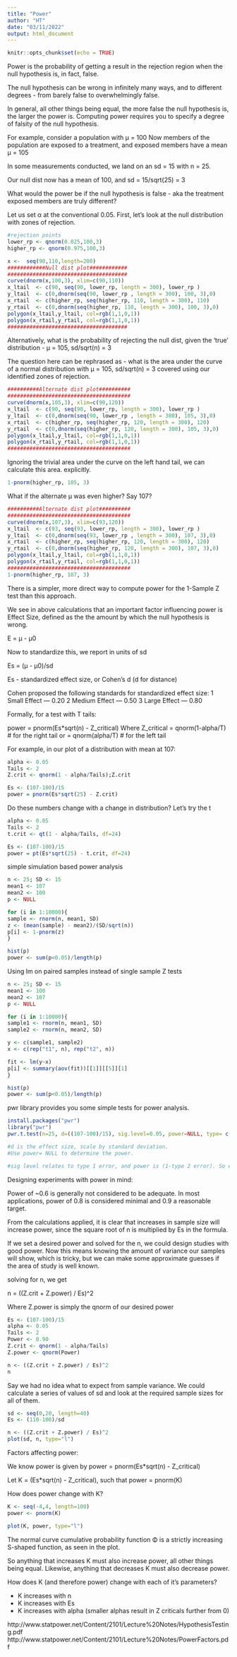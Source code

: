 ```yaml
---
title: "Power"
author: "HT"
date: "03/11/2022"
output: html_document
---
```


```r
knitr::opts_chunk$set(echo = TRUE)
```

Power is the probability of getting a result in the rejection region when the null hypothesis is, in fact, false.

The null hypothesis can be wrong in infinitely many ways, and to different degrees - from barely false to overwhelmingly false.

In general, all other things being equal, the more false the null hypothesis is, the larger the power is. Computing power requires you to specify a degree of falsity of the null hypothesis.

For example, consider a population with μ = 100
Now members of the population are exposed to a treatment, and exposed members have a mean μ = 105

In some measurements conducted, we land on an sd = 15 with n = 25.

Our null dist now has a mean of 100, and sd = 15/sqrt(25) = 3

What would the power be if the null hypothesis is false - aka the treatment exposed members are truly different?

Let us set α at the conventional 0.05. First, let's look at the null distribution with zones of rejection.

```r
#rejection points
lower_rp <- qnorm(0.025,100,3)
higher_rp <- qnorm(0.975,100,3)

x <-  seq(90,110,length=200)
############Null dist plot############
######################################
curve(dnorm(x,100,3), xlim=c(90,110)) 
x_ltail  <- c(90, seq(90, lower_rp, length = 300), lower_rp )
y_ltail  <- c(0,dnorm(seq(90, lower_rp , length = 300), 100, 3),0)
x_rtail  <- c(higher_rp, seq(higher_rp, 110, length = 300), 110)
y_rtail  <- c(0,dnorm(seq(higher_rp, 110, length = 300), 100, 3),0)
polygon(x_ltail,y_ltail, col=rgb(1,1,0,1))
polygon(x_rtail,y_rtail, col=rgb(1,1,0,1))
######################################
```
Alternatively, what is the probability of rejecting the null dist, given the 'true' distribution - μ = 105, sd/sqrt(n) = 3

The question here can be rephrased as - what is the area under the curve of a normal distribution with μ = 105, sd/sqrt(n) = 3 covered using our identified zones of rejection.

```r
##########Alternate dist plot##########
#######################################
curve(dnorm(x,105,3), xlim=c(90,120)) 
x_ltail  <- c(90, seq(90, lower_rp, length = 300), lower_rp )
y_ltail  <- c(0,dnorm(seq(90, lower_rp , length = 300), 105, 3),0)
x_rtail  <- c(higher_rp, seq(higher_rp, 120, length = 300), 120)
y_rtail  <- c(0,dnorm(seq(higher_rp, 120, length = 300), 105, 3),0)
polygon(x_ltail,y_ltail, col=rgb(1,1,0,1))
polygon(x_rtail,y_rtail, col=rgb(1,1,0,1))
#######################################
```
Ignoring the trivial area under the curve on the left hand tail, we can calculate this area. explicitly.
```r
1-pnorm(higher_rp, 105, 3)
```

What if the alternate μ was even higher? Say 107?

```r
##########Alternate dist plot##########
#######################################
curve(dnorm(x,107,3), xlim=c(93,120)) 
x_ltail  <- c(93, seq(93, lower_rp, length = 300), lower_rp )
y_ltail  <- c(0,dnorm(seq(93, lower_rp , length = 300), 107, 3),0)
x_rtail  <- c(higher_rp, seq(higher_rp, 120, length = 300), 120)
y_rtail  <- c(0,dnorm(seq(higher_rp, 120, length = 300), 107, 3),0)
polygon(x_ltail,y_ltail, col=rgb(1,1,0,1))
polygon(x_rtail,y_rtail, col=rgb(1,1,0,1))
#######################################
1-pnorm(higher_rp, 107, 3)
```

There is a simpler, more direct way to compute power for the 1-Sample Z test than this approach.

We see in above calculations that an important factor influencing power is Effect Size, defined as the the amount by which the null hypothesis is wrong.

E = μ - μ0

Now to standardize this, we report in units of sd

Es = (μ - μ0)/sd

Es - standardized effect size, or Cohen's d (d for distance)

Cohen proposed the following standards for standardized effect size:
1 Small Effect — 0.20
2 Medium Effect — 0.50
3 Large Effect — 0.80

Formally, for a test with T tails:

power = pnorm(Es*sqrt(n) - Z_critical)
Where Z_critical = qnorm(1-alpha/T) # for the right tail
              or = qnorm(alpha/T)   # for the left tail

For example, in our plot of a distribution with mean at 107:
```r
alpha <- 0.05
Tails <- 2
Z.crit <- qnorm(1 - alpha/Tails);Z.crit

Es <- (107-100)/15
power = pnorm(Es*sqrt(25) - Z.crit)
```

Do these numbers change with a change in distribution? Let's try the t

```r
alpha <- 0.05
Tails <- 2
t.crit <- qt(1 - alpha/Tails, df=24)

Es <- (107-100)/15
power = pt(Es*sqrt(25) - t.crit, df=24)
```

simple simulation based power analysis
```r
n <- 25; SD <- 15
mean1 <- 107
mean2 <- 100
p <- NULL

for (i in 1:10000){
sample <- rnorm(n, mean1, SD)
z <- (mean(sample) - mean2)/(SD/sqrt(n))
p[i] <- 1-pnorm(z)
}

hist(p)
power <- sum(p<0.05)/length(p)
```

Using lm on paired samples instead of single sample Z tests
```r
n <- 25; SD <- 15
mean1 <- 100
mean2 <- 107
p <- NULL

for (i in 1:10000){
sample1 <- rnorm(n, mean1, SD)
sample2 <- rnorm(n, mean2, SD)

y <- c(sample1, sample2)
x <- c(rep("t1", n), rep("t2", n))

fit <- lm(y~x)
p[i] <- summary(aov(fit))[[1]][[5]][1]
}

hist(p)
power <- sum(p<0.05)/length(p)
```

pwr library provides you some simple tests for power analysis. 
```r
install.packages("pwr")
library("pwr")
pwr.t.test(n=25, d=((107-100)/15), sig.level=0.05, power=NULL, type= c("one.sample"), alternative = ("two.sided"))

#d is the effect size, scale by standard deviation. 
#Use power= NULL to determine the power.

#sig level relates to type 1 error, and power is (1-type 2 error). So extremely high power will adjust alpha as well, or will need extremely high sample sizes.
```
Designing experiments with power in mind:

Power of ~0.6 is generally not considered to be adequate. In most applications, power of 0.8 is considered minimal and 0.9 a reasonable target.

From the calculations applied, it is clear that increases in sample size will increase power, since the square root of n is multiplied by Es in the formula.

If we set a desired power and solved for the n, we could design studies with good power. Now this means knowing the amount of variance our samples will show, which is tricky, but we can make some approximate guesses if the area of study is well known.

solving for n, we get

n = ((Z.crit + Z.power) / Es)^2 

Where Z.power is simply the qnorm of our desired power

```r
Es <- (107-100)/15
alpha <- 0.05
Tails <- 2
Power <- 0.90
Z.crit <- qnorm(1 - alpha/Tails)
Z.power <- qnorm(Power)

n <- ((Z.crit + Z.power) / Es)^2 
n
```

Say we had no idea what to expect from sample variance. We could calculate a series of values of sd and look at the required sample sizes for all of them.

```r
sd <- seq(0,20, length=40)
Es <- (110-100)/sd

n <- ((Z.crit + Z.power) / Es)^2 
plot(sd, n, type="l")
```
Factors affecting power:

We know power is given by
power = pnorm(Es*sqrt(n) - Z_critical)

Let K = (Es*sqrt(n) - Z_critical), such that power = pnorm(K)

How does power change with K?

```r
K <- seq(-4,4, length=100)
power <- pnorm(K)

plot(K, power, type="l")
```

The normal curve cumulative probability function Φ is a strictly increasing S-shaped function, as seen in the plot.

So anything that increases K must also increase power, all other things being equal. Likewise, anything that decreases K must also decrease power.

How does K (and therefore power) change with each of it's parameters?

- K increases with n
- K increases with Es
- K increases with alpha (smaller alphas result in Z criticals further from 0)


http://www.statpower.net/Content/2101/Lecture%20Notes/HypothesisTesting.pdf
http://www.statpower.net/Content/2101/Lecture%20Notes/PowerFactors.pdf
